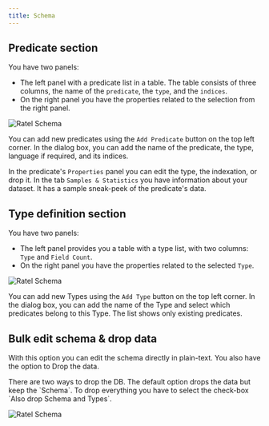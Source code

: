 ```yaml
---
title: Schema
---
```



<DgraphWIP />

## Predicate section

You have two panels:

- The left panel with a predicate list in a table. The table consists of three
  columns, the name of the `predicate`, the `type`, and the `indices`.
- On the right panel you have the properties related to the selection from the
  right panel.

![Ratel Schema](/images/dgraph/ratel/ratel_schema.png)

You can add new predicates using the `Add Predicate` button on the top left
corner. In the dialog box, you can add the name of the predicate, the type,
language if required, and its indices.

In the predicate's `Properties` panel you can edit the type, the indexation, or
drop it. In the tab `Samples & Statistics` you have information about your
dataset. It has a sample sneak-peek of the predicate's data.

## Type definition section

You have two panels:

- The left panel provides you a table with a type list, with two columns: `Type`
  and `Field Count`.
- On the right panel you have the properties related to the selected `Type`.

![Ratel Schema](/images/dgraph/ratel/ratel_schema_types.png)

You can add new Types using the `Add Type` button on the top left corner. In the
dialog box, you can add the name of the Type and select which predicates belong
to this Type. The list shows only existing predicates.

## Bulk edit schema & drop data

With this option you can edit the schema directly in plain-text. You also have
the option to Drop the data.

<Note>
  There are two ways to drop the DB. The default option drops the data but keep
  the `Schema`. To drop everything you have to select the check-box `Also drop
  Schema and Types`.
</Note>

![Ratel Schema](/images/dgraph/ratel/ratel_schema_bulk.png)
